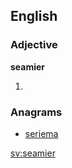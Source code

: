 ==English==

===Adjective===
'''seamier'''

# {{en-comparative of|seamy}}

===Anagrams===
* [[seriema#English|seriema]]

[[sv:seamier]]